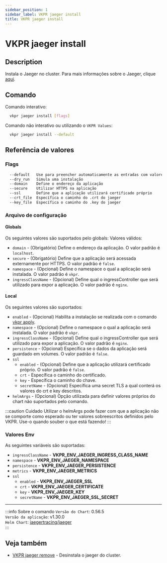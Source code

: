 ```yaml
---
sidebar_position: 1
sidebar_label: VKPR jaeger install
title: VKPR jaeger install
---
```


# VKPR jaeger install

## Description

Instala o Jaeger no cluster. Para mais informações sobre o Jaeger, clique [aqui](https://www.jaegertracing.io/).

## Comando

Comando interativo:

```bash
  vkpr jaeger install [flags]
```

Comando não interativo ou utilizando o `VKPR Values`:

```bash
  vkpr jaeger install --default
```

## Referência de valores

### Flags

```sh
  --default   Use para preencher automaticamente as entradas com valores padrões
  --dry_run   Simula uma instalação
  --domain    Define o endereço da aplicação
  --secure    Utilizar HTTPS na aplicação
  --ssl       Define que a aplicação utilizará certificado próprio
  --crt_file  Específica o caminho do .crt do jaeger
  --key_file  Específica o caminho do .key do jaeger
```

### Arquivo de configuração

#### Globals

Os seguintes valores são suportados pelo globals:
Valores válidos:

- `domain` - (Obrigatório) Define o endereço da aplicação. O valor padrão é `localhost`.
- `secure` - (Obrigatório) Define que a aplicação será acessada externamente por HTTPS. O valor padrão é `false`.
- `namespace` - (Opcional) Define o namespace o qual a aplicação será instalada. O valor padrão é `vkpr`.
- `ingressClassName` - (Opcional) Define qual o ingressController que será utilizado para expor a aplicação. O valor padrão é `nginx`.

#### Local

Os seguintes valores são suportados:

- `enabled` - (Opcional) Habilita a instalação se realizada com o comando [vkpr apply](/docs/commands/apply).
- `namespace` - (Opcional) Define o namespace o qual a aplicação será instalada. O valor padrão é `vkpr`.
- `ingressClassName` - (Opcional) Define qual o ingressController que será utilizado para expor a aplicação. O valor padrão é `nginx`.
- `persistence` - (Opcional) Específica se o dados da aplicação será guardado em volumes. O valor padrão é `false`.
- `ssl`
  - `enabled` - (Opcional) Define que a aplicação utilizará certificado próprio. O valor padrão é `false`.
  - `crt` - Específica o caminho do certificado.
  - `key` - Específica o caminho do chave.
  - `secretName` - (Opcional) Específica uma secret TLS a qual conterá os valores do crt e key descritos.
- `helmArgs` - (Opcional) Opção utilizada para definir valores próprios do chart não suportados pelo comando.

:::caution Cuidado
Utilizar o helmArgs pode fazer com que a aplicação não se comporte como esperado ou ter valores sobreescritos definidos pelo VKPR.
Use-o quando souber o que está fazendo!
:::

### Valores Env

As seguintes variáveis são suportadas:

- `ingressClassName` - **VKPR_ENV_JAEGER_INGRESS_CLASS_NAME**
- `namespace` - **VKPR_ENV_JAEGER_NAMESPACE**
- `persistence` - **VKPR_ENV_JAEGER_PERSISTENCE**
- `metrics` - **VKPR_ENV_JAEGER_METRICS**
- `ssl`
  - `enabled` - **VKPR_ENV_JAEGER_SSL**
  - `crt` - **VKPR_ENV_JAEGER_CERTIFICATE**
  - `key` - **VKPR_ENV_JAEGER_KEY**
  - `secretName` - **VKPR_ENV_JAEGER_SSL_SECRET**

---

:::info Sobre o comando
`Versão do Chart`: 0.56.5 <br/>
`Versão da aplicação`: v1.30.0 <br/>
`Helm Chart`: [jaegertracing/jaeger](https://artifacthub.io/packages/helm/jaegertracing/jaeger) <br/>
:::

## Veja também

- [VKPR jaeger remove](/docs/commands/jaeger/remove) - Desinstala o jaeger do cluster.
